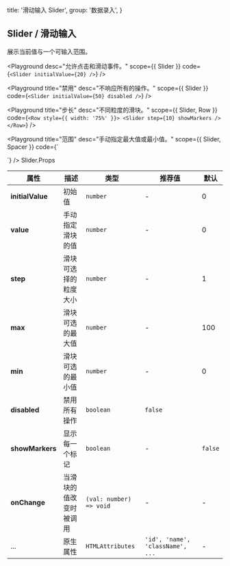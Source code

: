 
  title: '滑动输入 Slider',
  group: '数据录入',
}

## Slider / 滑动输入

展示当前值与一个可输入范围。

<Playground
  desc="允许点击和滑动事件。"
  scope={{ Slider }}
  code={`
<Slider initialValue={20} />
`} />

<Playground
  title="禁用"
  desc="不响应所有的操作。"
  scope={{ Slider }}
  code={`
<Slider initialValue={50} disabled />
`} />

<Playground
  title="步长"
  desc="不同粒度的滑块。"
  scope={{ Slider, Row }}
  code={`
<Row style={{ width: '75%' }}>
  <Slider step={10} showMarkers />
</Row>
`} />

<Playground
  title="范围"
  desc="手动指定最大值或最小值。"
  scope={{ Slider, Spacer }}
  code={`
<div style={{ width: '75%' }}>
  <Slider step={5} max={50} min={10} initialValue={25} showMarkers />
  <Spacer />
  <Slider step={0.2} max={1} min={0.2} initialValue={0.4} showMarkers />
</div>
`} />

<Attributes edit="/pages/zh-cn/components/slider.mdx">
<Attributes.Title>Slider.Props</Attributes.Title>

| 属性 | 描述 | 类型 | 推荐值 | 默认
| ---------- | ---------- | ---- |  -------------- | ------ |
| **initialValue** | 初始值 | `number` | - | 0 |
| **value** | 手动指定滑块的值 | `number` | - | 0 |
| **step** | 滑块可选择的粒度大小 | `number` | - | 1 |
| **max** | 滑块可选的最大值 | `number` | - | 100 |
| **min** | 滑块可选的最小值 | `number` | - | 0 |
| **disabled** | 禁用所有操作 | `boolean` | `false` |
| **showMarkers** | 显示每一个标记 | `boolean` | - | `false` |
| **onChange** | 当滑块的值改变时被调用 | `(val: number) => void` | - | - |
| ... | 原生属性 | `HTMLAttributes` | `'id', 'name', 'className', ...` | - |

</Attributes>

